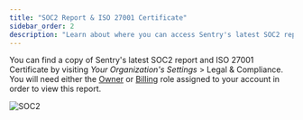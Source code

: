 ```yaml
---
title: "SOC2 Report & ISO 27001 Certificate"
sidebar_order: 2
description: "Learn about where you can access Sentry's latest SOC2 report and ISO 27001 certificate."
---
```


You can find a copy of Sentry's latest SOC2 report and ISO 27001 Certificate by visiting _Your Organization's Settings_ > Legal & Compliance. You will need either the [Owner](/product/accounts/membership/#owner) or [Billing](/product/accounts/membership/#billing) role assigned to your account in order to view this report.

![SOC2](./soc2.png)
